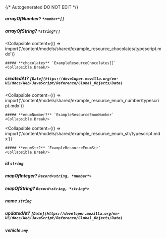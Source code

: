 {/* Autogenerated DO NOT EDIT  */}

##### **arrayOfNumber?** `*number*[]`

##### **arrayOfString?** `*string*[]`

<Collapsible
    content={() => import('/content/models/shared/example_resource_chocolates/typescript.mdx')}
>
    ##### **chocolates** `ExampleResourceChocolates[]`
    <Collapsible.Break/>
</Collapsible>

##### **createdAt?** `[Date](https://developer.mozilla.org/en-US/docs/Web/JavaScript/Reference/Global_Objects/Date)`

<Collapsible
    content={() => import('/content/models/shared/example_resource_enum_number/typescript.mdx')}
>
    ##### **enumNumber?** `ExampleResourceEnumNumber`
    <Collapsible.Break/>
</Collapsible>

<Collapsible
    content={() => import('/content/models/shared/example_resource_enum_str/typescript.mdx')}
>
    ##### **enumStr?** `ExampleResourceEnumStr`
    <Collapsible.Break/>
</Collapsible>

##### **id** `string`

##### **mapOfInteger?** `Record<string, *number*>`

##### **mapOfString?** `Record<string, *string*>`

##### **name** `string`

##### **updatedAt?** `[Date](https://developer.mozilla.org/en-US/docs/Web/JavaScript/Reference/Global_Objects/Date)`

##### **vehicle** `any`


